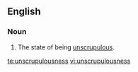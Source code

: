 ==English==
===Noun===
{{en-noun|-}}
# The state of being [[unscrupulous]].

[[te:unscrupulousness]]
[[vi:unscrupulousness]]
